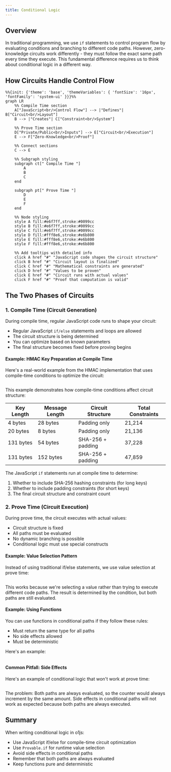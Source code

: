 ```yaml
---
title: Conditional Logic
---
```



## Overview

In traditional programming, we use `if` statements to control program flow by evaluating conditions and branching to different code paths. However, zero-knowledge circuits work differently - they must follow the exact same path every time they execute. This fundamental difference requires us to think about conditional logic in a different way.

## How Circuits Handle Control Flow

```mermaid
%%{init: {'theme': 'base', 'themeVariables': { 'fontSize': '16px', 'fontFamily': 'system-ui' }}}%%
graph LR
    %% Compile Time section
    A["JavaScript<br/>Control Flow"] --> |"Defines"| B["Circuit<br/>Layout"]
    B --> |"Creates"| C["Constraint<br/>System"]
    
    %% Prove Time section
    D["Private/Public<br/>Inputs"] --> E["Circuit<br/>Execution"]
    E --> F["Zero-Knowledge<br/>Proof"]
    
    %% Connect sections
    C --> E
    
    %% Subgraph styling
    subgraph ct[" Compile Time "]
        A
        B
        C
    end
    
    subgraph pt[" Prove Time "]
        D
        E
        F
    end
    
    %% Node styling
    style A fill:#e6f7ff,stroke:#0099cc
    style B fill:#e6f7ff,stroke:#0099cc
    style C fill:#e6f7ff,stroke:#0099cc
    style D fill:#fff8e6,stroke:#e6b800
    style E fill:#fff8e6,stroke:#e6b800
    style F fill:#fff8e6,stroke:#e6b800
    
    %% Add tooltips with detailed info
    click A href "#" "JavaScript code shapes the circuit structure"
    click B href "#" "Circuit layout is finalized"
    click C href "#" "Mathematical constraints are generated"
    click D href "#" "Values to be proven"
    click E href "#" "Circuit runs with actual values"
    click F href "#" "Proof that computation is valid"
```

## The Two Phases of Circuits

### 1. Compile Time (Circuit Generation)

During compile time, regular JavaScript code runs to shape your circuit:
- Regular JavaScript `if/else` statements and loops are allowed
- The circuit structure is being determined
- You can optimize based on known parameters
- The final structure becomes fixed before proving begins

#### Example: HMAC Key Preparation at Compile Time

Here's a real-world example from the HMAC implementation that uses compile-time conditions to optimize the circuit:

```ts file=../snippets/hmac-sha256/hmac-sha256.ts start=start_keyprep end=end_keyprep
```

This example demonstrates how compile-time conditions affect circuit structure:

| Key Length | Message Length | Circuit Structure | Total Constraints |
|------------|---------------|-------------------|------------------|
| 4 bytes    | 28 bytes      | Padding only      | 21,214          |
| 20 bytes   | 8 bytes       | Padding only      | 21,136          |
| 131 bytes  | 54 bytes      | SHA-256 + padding | 37,228          |
| 131 bytes  | 152 bytes     | SHA-256 + padding | 47,859          |

The JavaScript `if` statements run at compile time to determine:
1. Whether to include SHA-256 hashing constraints (for long keys)
2. Whether to include padding constraints (for short keys)
3. The final circuit structure and constraint count


### 2. Prove Time (Circuit Execution)

During prove time, the circuit executes with actual values:
- Circuit structure is fixed
- All paths must be evaluated
- No dynamic branching is possible
- Conditional logic must use special constructs


#### Example: Value Selection Pattern

Instead of using traditional if/else statements, we use value selection at prove time:

```ts file=../snippets/conditional-logic/conditional-logic.ts start=start_valid_execution end=end_valid_execution
```

This works because we're selecting a value rather than trying to execute different code paths. The result is determined by the condition, but both paths are still evaluated.

#### Example: Using Functions

You can use functions in conditional paths if they follow these rules:
- Must return the same type for all paths
- No side effects allowed
- Must be deterministic

Here's an example:

```ts file=../snippets/conditional-logic/conditional-logic.ts start=start_2_valid_execution_with_function end=end_2_valid_execution_with_function
```

#### Common Pitfall: Side Effects

Here's an example of conditional logic that won't work at prove time:

```ts file=../snippets/conditional-logic/conditional-logic.ts start=start_invalid_execution end=end_invalid_execution
```

The problem: Both paths are always evaluated, so the counter would always increment by the same amount. Side effects in conditional paths will not work as expected because both paths are always executed.

## Summary

When writing conditional logic in o1js:
- Use JavaScript if/else for compile-time circuit optimization
- Use `Provable.if` for runtime value selection
- Avoid side effects in conditional paths
- Remember that both paths are always evaluated
- Keep functions pure and deterministic
